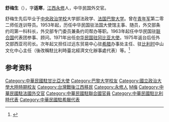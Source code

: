 '''舒梅生'''（{{bd|1922年|1月5日|||catIdx=Shu舒}}），字'''适寒'''，[[江西|江西]][[永修|永修]]人，中华民国外交官。

舒梅生先后毕业于[[中央政治学校|中央政治学校]]大学部法政学、[[法国|法国]][[巴黎大学|巴黎大学]]。曾在[[青年军|青年军]]第二零二师任连训导员。1953年起，历任中华民国驻法国大使馆主事、随员，外交部条约司第一科科长，外交部专门委员兼条约司帮办等职。1963年起任中华民国驻[[联合国|联合国]]代表团参事、顾问。1971年出任[[中国驻冈比亚大使列表|中华民国驻冈比亚大使]]。1975年返台后任外交部西亚司司长。次年起又担任过远东贸易中心驻[[希腊|希腊]]办事处主任、驻[[比利时|比利时]]中山文化中心主任（後改稱駐比利時臺北經濟文化辦事處代表）等。<ref name="kmt">{{cite book|title=《中国国民党百年人物全书》|publisher=团结出版社|year=2005}}</ref>

== 参考资料 ==
{{reflist}}

{{DEFAULTSORT:Shu舒}}

[[Category:中華民國駐甘比亞大使|Category:中華民國駐甘比亞大使]]
[[Category:巴黎大学校友|Category:巴黎大学校友]]
[[Category:國立政治大學大陸時期校友|Category:國立政治大學大陸時期校友]]
[[Category:台灣戰後江西移民|Category:台灣戰後江西移民]]
[[Category:永修人|Category:永修人]]
[[Category:舒姓|M梅]]
[[Category:中華民國駐法國外交官|Category:中華民國駐法國外交官]]
[[Category:中華民國駐聯合國官員|Category:中華民國駐聯合國官員]]
[[Category:中華民國駐比利時代表|Category:中華民國駐比利時代表]]
[[Category:中華民國駐希臘代表|Category:中華民國駐希臘代表]]